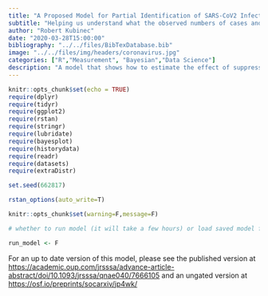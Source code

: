 ```yaml
---
title: "A Proposed Model for Partial Identification of SARS-CoV2 Infection Rates Given Observed Tests and Cases"
subtitle: "Helping us understand what the observed numbers of cases and tests mean for COVID-19 spread."
author: "Robert Kubinec"
date: "2020-03-28T15:00:00"
bibliography: "../../files/BibTexDatabase.bib"
image: "../../files/img/headers/coronavirus.jpg"
categories: ["R","Measurement", "Bayesian","Data Science"]
description: "A model that shows how to estimate the effect of suppression measures on the SARS-CoV2 without knowing the true infection rate."
---
```


```r
knitr::opts_chunk$set(echo = TRUE)
require(dplyr)
require(tidyr)
require(ggplot2)
require(rstan)
require(stringr)
require(lubridate)
require(bayesplot)
require(historydata)
require(readr)
require(datasets)
require(extraDistr)

set.seed(662817)

rstan_options(auto_write=T)

knitr::opts_chunk$set(warning=F,message=F)

# whether to run model (it will take a few hours) or load saved model from disk

run_model <- F

```

For an up to date version of this model, please see the published version at <https://academic.oup.com/jrsssa/advance-article-abstract/doi/10.1093/jrsssa/qnae040/7666105> and an ungated version at <https://osf.io/preprints/socarxiv/jp4wk/>
